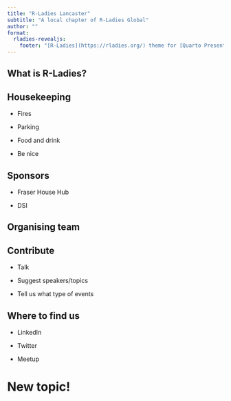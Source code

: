 ```yaml
---
title: "R-Ladies Lancaster"
subtitle: "A local chapter of R-Ladies Global"
author: ""
format: 
  rladies-revealjs:
    footer: "[R-Ladies](https://rladies.org/) theme for [Quarto Presentations](https://quarto.org/docs/presentations/revealjs/index.html). Code available on [GitHub](https://github.com/beatrizmilz/quarto-rladies-theme)."
---
```


## What is R-Ladies?

## Housekeeping

* Fires

* Parking

* Food and drink

* Be nice

## Sponsors

* Fraser House Hub

* DSI

## Organising team

## Contribute

* Talk

* Suggest speakers/topics

* Tell us what type of events

## Where to find us

* LinkedIn

* Twitter

* Meetup

# New topic! {background-color="#562457"}



